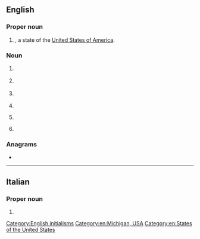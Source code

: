 {{also|Appendix:Variations of "mi"}}
==English==

===Proper noun===
{{head|en|proper noun}}

# {{abbreviation of|en|[[Michigan]]|nodot=1}}, a state of the [[United States of America]].

===Noun===
{{en-noun|~}}

# {{lb|en|military}} {{initialism of|en|[[military]] [[intelligence]]}}
# {{lb|en|cardiology}} {{initialism of|en|myocardial infarction}}
# {{lb|en|cardiology}} {{initialism of|en|[[mitral]] [[insufficiency]]}}
# {{initialism of|en|[[middle]] [[initial]]}}
# {{lb|en|baseball}} {{initialism of|en|middle infielder}}
# {{lb|en|dentistry}} {{initialism of|en|[[mesioincisal]]}}

===Anagrams===
* {{anagrams|en|a=im|'im|I'm|IM|Im|im-}}

[[Category:English initialisms]]
[[Category:en:Michigan, USA]]
[[Category:en:States of the United States]]

----

==Italian==

===Proper noun===
{{head|it|proper noun}}

# {{abbreviation of|it|[[Milano]]}}